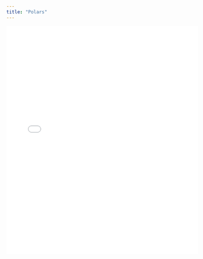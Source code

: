 ```yaml
---
title: "Polars"
---
```


<embed src="../../static/slides/2023-01-25_polars.pdf" type="application/pdf" width="100%" height="600px" />